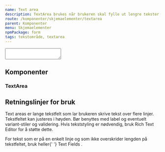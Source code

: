 ```yaml
---
name: Text area
description: TextArea brukes når brukeren skal fylle ut lengre tekster, som et avsnitt eller to.
route: /komponenter/skjemaelementer/textarea
parent: Komponenter
menu: Skjemaelementer
npmPackage: form
tags: tekstområde, textarea
---
```



<PageHeader />

<Playground props={textarea}>
  <TextArea></TextArea>
</Playground>

## Komponenter

### TextArea

<ImportStatement imports="TextArea" />
<Props of={TextArea} />

## Retningslinjer for bruk

Text areas er lange tekstfelt som lar brukeren skrive tekst over flere linjer. Tekstfeltet kan justeres i høyden. Bør benyttes med label og eventuelt variant-stiler og validering. Hvis tekststyling er nødvendig, bruk Rich Text Editor for å støtte dette.

<div>
  For tekst som er på en enkelt linje og som ikke overskrider lengden på
  tekstfeltet, bruk heller{' '}
  <LinkText as={Link} to="/komponenter/skjemaelementer/textfield">
    Text Fields
  </LinkText>
  .
</div>
